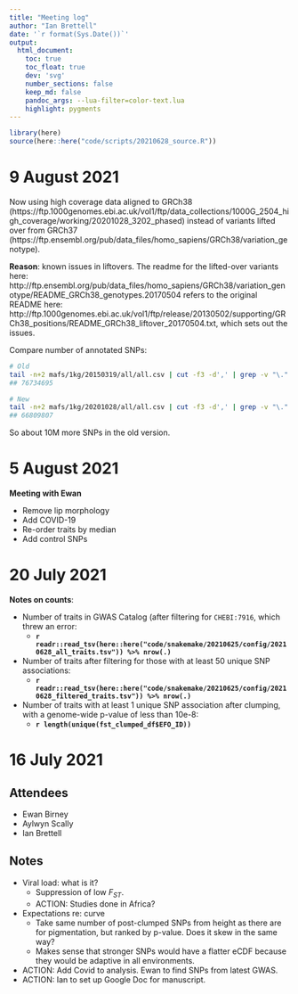 ```yaml
---
title: "Meeting log"
author: "Ian Brettell"
date: '`r format(Sys.Date())`'
output:
  html_document:
    toc: true
    toc_float: true
    dev: 'svg'
    number_sections: false
    keep_md: false
    pandoc_args: --lua-filter=color-text.lua
    highlight: pygments
---
```


```r
library(here)
source(here::here("code/scripts/20210628_source.R"))
```

# 9 August 2021

Now using high coverage data aligned to GRCh38 (https://ftp.1000genomes.ebi.ac.uk/vol1/ftp/data_collections/1000G_2504_high_coverage/working/20201028_3202_phased) instead of variants lifted over from GRCh37 (https://ftp.ensembl.org/pub/data_files/homo_sapiens/GRCh38/variation_genotype).

**Reason**: known issues in liftovers. The readme for the lifted-over variants here: http://ftp.ensembl.org/pub/data_files/homo_sapiens/GRCh38/variation_genotype/README_GRCh38_genotypes.20170504 refers to the original README here: http://ftp.1000genomes.ebi.ac.uk/vol1/ftp/release/20130502/supporting/GRCh38_positions/README_GRCh38_liftover_20170504.txt, which sets out the issues.

Compare number of annotated SNPs:
```bash
# Old
tail -n+2 mafs/1kg/20150319/all/all.csv | cut -f3 -d',' | grep -v "\." | wc -l
## 76734695

# New
tail -n+2 mafs/1kg/20201028/all/all.csv | cut -f3 -d',' | grep -v "\." | wc -l
## 66809807
```

So about 10M more SNPs in the old version.

# 5 August 2021

**Meeting with Ewan**

* Remove lip morphology
* Add COVID-19
* Re-order traits by median
* Add control SNPs

# 20 July 2021

**Notes on counts**:

* Number of traits in GWAS Catalog (after filtering for `CHEBI:7916`, which threw an error:
  - **`r readr::read_tsv(here::here("code/snakemake/20210625/config/20210628_all_traits.tsv")) %>% nrow(.)`**
* Number of traits after filtering for those with at least 50 unique SNP associations:
  - **`r readr::read_tsv(here::here("code/snakemake/20210625/config/20210628_filtered_traits.tsv")) %>% nrow(.)`**
* Number of traits with at least 1 unique SNP association after clumping, with a genome-wide p-value of less than 10e-8:
  - **`r length(unique(fst_clumped_df$EFO_ID))`**

# 16 July 2021

## Attendees

* Ewan Birney
* Aylwyn Scally
* Ian Brettell

## Notes

* Viral load: what is it? 
  - Suppression of low $F_{ST}$.
  - [ACTION]{color="red"}: Studies done in Africa?
* Expectations re: curve
  - Take same number of post-clumped SNPs from height as there are for pigmentation, but ranked by p-value. Does it skew in the same way?
  - Makes sense that stronger SNPs would have a flatter eCDF because they would be adaptive in all environments.
* [ACTION]{color="red"}: Add Covid to analysis. Ewan to find SNPs from latest GWAS.
* [ACTION]{color="red"}: Ian to set up Google Doc for manuscript.
  